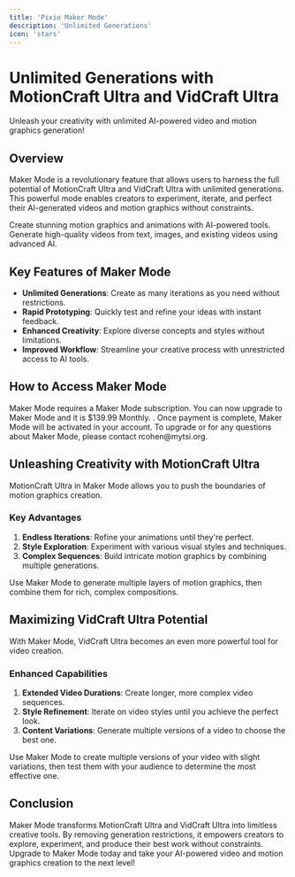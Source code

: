 ```yaml
---
title: 'Pixio Maker Mode'
description: 'Unlimited Generations'
icon: 'stars'
---
```


# Unlimited Generations with MotionCraft Ultra and VidCraft Ultra

<Tip>
Unleash your creativity with unlimited AI-powered video and motion graphics generation!
</Tip>

## Overview

Maker Mode is a revolutionary feature that allows users to harness the full potential of MotionCraft Ultra and VidCraft Ultra with unlimited generations. This powerful mode enables creators to experiment, iterate, and perfect their AI-generated videos and motion graphics without constraints.

<CardGroup cols={2}>
  <Card title="MotionCraft Ultra" icon="wand-magic-sparkles">
    Create stunning motion graphics and animations with AI-powered tools.
  </Card>
  <Card title="VidCraft Ultra" icon="film">
    Generate high-quality videos from text, images, and existing videos using advanced AI.
  </Card>
</CardGroup>

## Key Features of Maker Mode

- **Unlimited Generations**: Create as many iterations as you need without restrictions.
- **Rapid Prototyping**: Quickly test and refine your ideas with instant feedback.
- **Enhanced Creativity**: Explore diverse concepts and styles without limitations.
- **Improved Workflow**: Streamline your creative process with unrestricted access to AI tools.

## How to Access Maker Mode

<Steps>
  <Step title="Upgrade to Premium" icon="crown">
    Maker Mode requires a Maker Mode subscription. 
  </Step>
  <Step title="Additional Upgrade" icon="level-up-alt">
    You can now upgrade to Maker Mode and it is $139.99 Monthly. .
  </Step>
  <Step title="Activate Maker Mode" icon="toggle-on">
    Once payment is complete, Maker Mode will be activated in your account.
  </Step>
</Steps>

<Callout type="info">
  To upgrade or for any questions about Maker Mode, please contact rcohen@mytsi.org.
</Callout>

## Unleashing Creativity with MotionCraft Ultra

MotionCraft Ultra in Maker Mode allows you to push the boundaries of motion graphics creation.

### Key Advantages

1. **Endless Iterations**: Refine your animations until they're perfect.
2. **Style Exploration**: Experiment with various visual styles and techniques.
3. **Complex Sequences**: Build intricate motion graphics by combining multiple generations.

<Accordion title="Pro Tip: Layered Compositions" icon="layer-group">
  Use Maker Mode to generate multiple layers of motion graphics, then combine them for rich, complex compositions.
</Accordion>

## Maximizing VidCraft Ultra Potential

With Maker Mode, VidCraft Ultra becomes an even more powerful tool for video creation.

### Enhanced Capabilities

1. **Extended Video Durations**: Create longer, more complex video sequences.
2. **Style Refinement**: Iterate on video styles until you achieve the perfect look.
3. **Content Variations**: Generate multiple versions of a video to choose the best one.

<Accordion title="Pro Tip: A/B Testing" icon="vials">
  Use Maker Mode to create multiple versions of your video with slight variations, then test them with your audience to determine the most effective one.
</Accordion>

## Conclusion

Maker Mode transforms MotionCraft Ultra and VidCraft Ultra into limitless creative tools. By removing generation restrictions, it empowers creators to explore, experiment, and produce their best work without constraints. Upgrade to Maker Mode today and take your AI-powered video and motion graphics creation to the next level!
